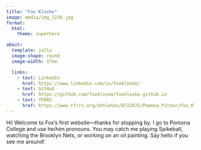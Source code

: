 ```yaml
---
title: "Fox Kloske"
image: media/img_1236.jpg
format: 
  html: 
    theme: superhero

about:
  template: jolla
  image-shape: round
  image-width: 17em

  links:
    - text: LinkedIn
      href: https://www.linkedin.com/in/foxkloske/
    - text: GitHub
      href: https://github.com/foxkloske/foxkloske.github.io
    - text: TFRRS
      href: https://www.tfrrs.org/athletes/8722625/Pomona_Pitzer/Fox_Kloske.html
---
```


Hi! Welcome to Fox's first website—thanks for stopping by. I go to Pomona College and use he/him pronouns. You may catch me playing Spikeball, watching the Brooklyn Nets, or working on an oil painting. Say hello if you see me around!
